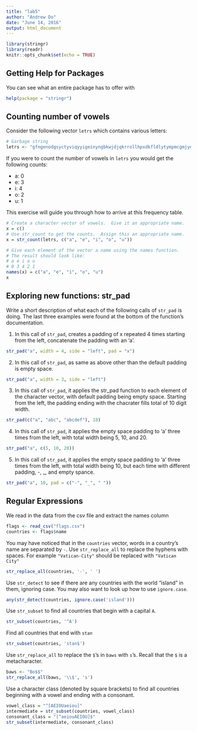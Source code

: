```yaml
---
title: "lab5"
author: "Andrew Do"
date: "June 14, 2016"
output: html_document
---
```


```r
library(stringr)
library(readr)
knitr::opts_chunk$set(echo = TRUE)
```

## Getting Help for Packages

You can see what an entire package has to offer with
```r
help(package = "stringr")
```


## Counting number of vowels

Consider the following vector `letrs` which contains various letters:
```r
# Garbage string
letrs <- "gfngenodgsyctyviqyyigeinyngbkwjdjqkrrollhpxdkfldlytympmcgmjynihusebtq"
```

If you were to count the number of vowels in `letrs` you would get the following counts:

- a: 0
- e: 3
- i: 4
- o: 2
- u: 1

This exercise will guide you through how to arrive at this frequency table.

```r
# Create a character vector of vowels.  Give it an appropriate name.
x = c()
# Use str_count to get the counts.  Assign this an appropriate name.
x = str_count(letrs, c("a", "e", "i", "o", "u"))

# Give each element of the vector a name using the names function.
# The result should look like:
# a e i o u
# 0 3 4 2 1
names(x) = c("a", "e", "i", "o", "u")
x
```

## Exploring new functions: str_pad
Write a short description of what each of the following calls of `str_pad` is doing.  The last three examples were found at the bottom of the function's documentation.

1. In this call of `str_pad`, creates a padding of x repeated 4 times starting from the left, concatenate the padding with an 'a'.

```r
str_pad("a", width = 4, side = "left", pad = "x")
```

2. In this call of `str_pad`, as same as above other than the default padding is empty space.

```r
str_pad("a", width = 3, side = "left")
```

3. In this call of `str_pad`, it applies the str_pad function to each element of the character vector, with default padding being empty space. Starting from the left, the padding ending with the chacrater fills total of 10 digit width.

```r
str_pad(c("a", "abc", "abcdef"), 10)
```

4. In this call of `str_pad`, it applies the empty space padding to 'a' three times from the left, with total width being 5, 10, and 20.

```r
str_pad("a", c(5, 10, 20))
```

5. In this call of `str_pad`, it applies the empty space padding to 'a' three times from the left, with total width being 10, but each time with different padding, -, _, and empty spance.

```r
str_pad("a", 10, pad = c("-", "_", " "))
```

## Regular Expressions

We read in the data from the csv file and extract the names column
```r
flags <- read_csv("flags.csv")
countries <- flags$name
```

You may have noticed that in the `countries` vector, words in a country's name are separated by `-`.  Use `str_replace_all` to replace the hyphens with spaces.  For example `"Vatican-City"` should be replaced with `"Vatican City"`

```r
str_replace_all(countries, '-', ' ')
```

Use `str_detect` to see if there are any countries with the world "island" in them, ignoring case.  You may also want to look up how to use `ignore.case`.

```r
any(str_detect(countries, ignore.case('island')))
```

Use `str_subset` to find all countries that begin with a capital `A`.
```r
str_subset(countries, '^A')
```

Find all countries that end with `stan`
```r
str_subset(countries, 'stan$')
```

Use `str_replace_all` to replace the `$`'s in `baws` with `s`'s.  Recall that the `$` is a metacharacter.
```r
baws <- "Bo$$"
str_replace_all(baws, '\\$', 's')
```

Use a character class (denoted by square brackets) to find all countries beginning with a vowel and ending with a consonant.
```r
vowel_class = "^[AEIOUaeiou]"
intermediate = str_subset(countries, vowel_class)
consonant_class = "[^aeiouAEIOU]$"
str_subset(intermediate, consonant_class)
```




